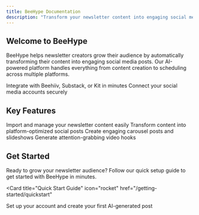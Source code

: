 ```yaml
---
title: BeeHype Documentation
description: "Transform your newsletter content into engaging social media posts with AI"
---
```


## Welcome to BeeHype

BeeHype helps newsletter creators grow their audience by automatically transforming their content into engaging social media posts. Our AI-powered platform handles everything from content creation to scheduling across multiple platforms.

<CardGroup cols={2}>
  <Card
    title="Connect Your Newsletter"
    icon="newspaper"
    href="/newsletter-integration/overview"
  >
    Integrate with Beehiiv, Substack, or Kit in minutes
  </Card>
  <Card
    title="Social Media Setup"
    icon="share-nodes"
    href="/social-media-setup/overview"
  >
    Connect your social media accounts securely
  </Card>
</CardGroup>

## Key Features

<CardGroup cols={2}>
  <Card
    title="Import Newsletter Content"
    icon="file-import"
    href="/content-creation/import-content"
  >
    Import and manage your newsletter content easily
  </Card>
  <Card
    title="AI Post Generation"
    icon="robot"
    href="/content-creation/ai-post-generation"
  >
    Transform content into platform-optimized social posts
  </Card>
  <Card
    title="AI Slideshow Generation"
    icon="images"
    href="/content-creation/ai-slideshow-generation"
  >
    Create engaging carousel posts and slideshows
  </Card>
  <Card
    title="UGC Video Generation"
    icon="video"
    href="/content-creation/ugc-video-generation"
  >
    Generate attention-grabbing video hooks
  </Card>
</CardGroup>

## Get Started

Ready to grow your newsletter audience? Follow our quick setup guide to get started with BeeHype in minutes.

<Card
  title="Quick Start Guide"
  icon="rocket"
  href="/getting-started/quickstart"
>
  Set up your account and create your first AI-generated post
</Card>

